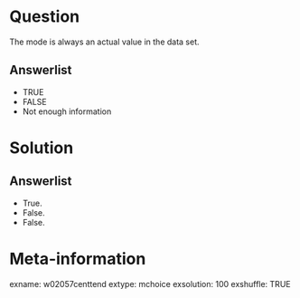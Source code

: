 Question
========
The mode is always an actual value in the data set.

Answerlist
----------
* TRUE
* FALSE
* Not enough information


Solution
========

Answerlist
----------
* True.
* False.
* False.


Meta-information
================
exname: w02057centtend
extype: mchoice
exsolution: 100
exshuffle: TRUE